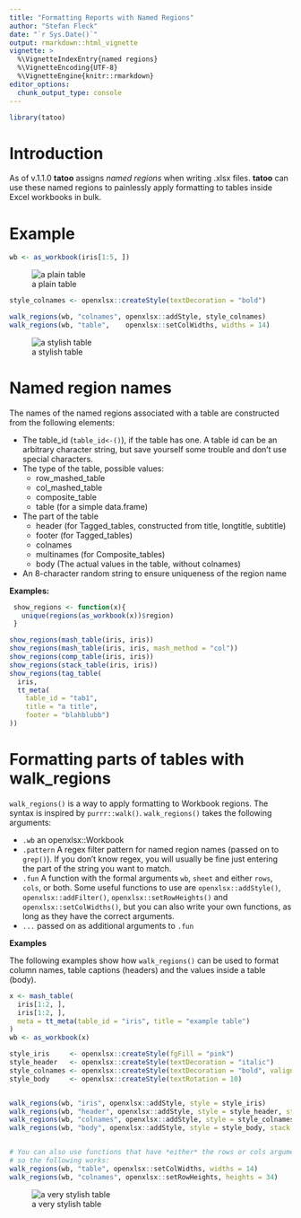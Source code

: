 ```yaml
---
title: "Formatting Reports with Named Regions"
author: "Stefan Fleck"
date: "`r Sys.Date()`"
output: rmarkdown::html_vignette
vignette: >
  %\VignetteIndexEntry{named regions}
  %\VignetteEncoding{UTF-8}
  %\VignetteEngine{knitr::rmarkdown}
editor_options: 
  chunk_output_type: console
---
```


```r

library(tatoo)

```

# Introduction

As of v.1.1.0 **tatoo** assigns *named regions* when writing .xlsx files. 
**tatoo** can use these named regions to painlessly apply formatting to tables
inside Excel workbooks in bulk.




# Example

```r
wb <- as_workbook(iris[1:5, ])
```

![a plain table](plain_table.png)

```r
style_colnames <- openxlsx::createStyle(textDecoration = "bold")

walk_regions(wb, "colnames", openxlsx::addStyle, style_colnames)
walk_regions(wb, "table",    openxlsx::setColWidths, widths = 14)

```

![a stylish table](plain_table_2.png)




# Named region names

The names of the named regions associated with a table are constructed from the 
following elements:

* The table_id (`table_id<-()`), if the table has one. A table id can be an
  arbitrary character string, but save yourself some trouble and don't use 
  special characters.
* The type of the table, possible values:
    * row_mashed_table
    * col_mashed_table
    * composite_table
    * table (for a simple data.frame)
* The part of the table
    * header (for Tagged_tables, constructed from title, longtitle, subtitle)
    * footer (for Tagged_tables)
    * colnames
    * multinames (for Composite_tables)
    * body (The actual values in the table, without colnames)
* An 8-character random string to ensure uniqueness of the region name
  
 
**Examples:**

```r
 show_regions <- function(x){
   unique(regions(as_workbook(x))$region)
 }
```


```r
show_regions(mash_table(iris, iris))
show_regions(mash_table(iris, iris, mash_method = "col"))
show_regions(comp_table(iris, iris))
show_regions(stack_table(iris, iris))
show_regions(tag_table(
  iris, 
  tt_meta(
    table_id = "tab1", 
    title = "a title", 
    footer = "blahblubb")
))

```


# Formatting parts of tables with walk_regions

`walk_regions()` is a way to apply formatting to Workbook regions.
The syntax is inspired by `purrr::walk()`. `walk_regions()` takes the
following arguments:

* `.wb` an openxlsx::Workbook
* `.pattern` A regex filter pattern for named region
   names (passed on to `grep()`). If you don't know regex, you will
   usually be fine just entering the part of the string you want to match.
* `.fun` A function with the formal arguments `wb`, `sheet` and either
   `rows`, `cols`, or both. Some useful functions to use are
   `openxlsx::addStyle()`, `openxlsx::addFilter()`, `openxlsx::setRowHeights()`
   and `openxlsx::setColWidths()`, but you can also write your own functions,
   as long as they have the correct arguments.
* `...` passed on as additional arguments to `.fun`



**Examples**

The following examples show how `walk_regions()` can be used to format column
names, table captions (headers) and the values inside a table (body).


```r

x <- mash_table(
  iris[1:2, ], 
  iris[1:2, ],
  meta = tt_meta(table_id = "iris", title = "example table")
) 
wb <- as_workbook(x)

style_iris     <- openxlsx::createStyle(fgFill = "pink")
style_header   <- openxlsx::createStyle(textDecoration = "italic")
style_colnames <- openxlsx::createStyle(textDecoration = "bold", valign = "top")
style_body     <- openxlsx::createStyle(textRotation = 10)


walk_regions(wb, "iris", openxlsx::addStyle, style = style_iris)
walk_regions(wb, "header", openxlsx::addStyle, style = style_header, stack = TRUE)
walk_regions(wb, "colnames", openxlsx::addStyle, style = style_colnames, stack = TRUE)
walk_regions(wb, "body", openxlsx::addStyle, style = style_body, stack = TRUE)


# You can also use functions that have *either* the rows or cols argument,
# so the following works:
walk_regions(wb, "table", openxlsx::setColWidths, widths = 14)
walk_regions(wb, "colnames", openxlsx::setRowHeights, heights = 34)

```

![a very stylish table](plain_table_3.png)

